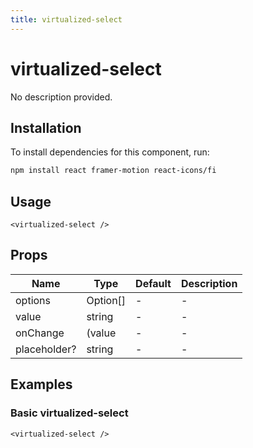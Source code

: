 ```yaml
---
title: virtualized-select
---
```


# virtualized-select

No description provided.

## Installation
To install dependencies for this component, run:
```bash
npm install react framer-motion react-icons/fi
```

## Usage
```tsx
<virtualized-select />
```

## Props
| Name      | Type     | Default | Description                 |
|-----------|----------|---------|-----------------------------|
| options | Option[] | - | - |
| value | string | - | - |
| onChange | (value | - | - |
| placeholder? | string | - | - |

## Examples

### Basic virtualized-select
```tsx
<virtualized-select />
```

